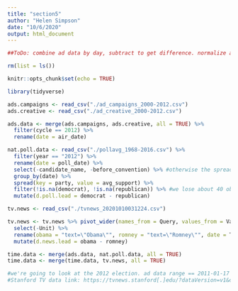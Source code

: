 ```yaml
---
title: "section5"
author: "Helen Simpson"
date: "10/6/2020"
output: html_document
---
```


```r
##ToDo: combine ad data by day, subtract to get difference. normalize ad and tv data. plot a nice colored line graph with all three. run dw tests on all (hopefully no significance!). try granger test. make a table w results. do a nice writeup (focus on polisci/ why causation is interesting angles) and comment code. total time: 4 hours

rm(list = ls())

knitr::opts_chunk$set(echo = TRUE)

library(tidyverse)

ads.campaigns <- read_csv("./ad_campaigns_2000-2012.csv")
ads.creative <- read_csv("./ad_creative_2000-2012.csv")

ads.data <- merge(ads.campaigns, ads.creative, all = TRUE) %>% 
  filter(cycle == 2012) %>% 
  rename(date = air_date)

nat.poll.data <- read_csv("./pollavg_1968-2016.csv") %>% 
  filter(year == "2012") %>% 
  rename(date = poll_date) %>% 
  select(-candidate_name, -before_convention) %>% #otherwise the spread won't match them up
  group_by(date) %>% 
  spread(key = party, value = avg_support) %>% 
  filter(!is.na(democrat), !is.na(republican)) %>% #we lose about 40 obs for both
  mutate(d.poll.lead = democrat - republican)

tv.news <- read_csv("./tvnews_20201010031224.csv")

tv.news <- tv.news %>% pivot_wider(names_from = Query, values_from = Value) %>% 
  select(-Unit) %>% 
  rename(obama = "text=\"Obama\"", romney = "text=\"Romney\"", date = Time) %>% 
  mutate(d.news.lead = obama - romney)

time.data <- merge(ads.data, nat.poll.data, all = TRUE)
time.data <- merge(time.data, tv.news, all = TRUE)

#we're going to look at the 2012 election. ad data range == 2011-01-17 to 2012-11-06; poll date range == 2012-03-01 to 2012-11-05; we'll pull Stanford data from the wider range, but plan to look at the narrower range.
#Stanford TV data link: https://tvnews.stanford[.]edu/?dataVersion=v1&data=eyJvcHRpb25zIjp7InN0YXJ0X2RhdGUiOiIyMDExLTAxLTE3IiwiZW5kX2RhdGUiOiIyMDEyLTExLTA2IiwiYWdncmVnYXRlIjoiZGF5In0sInF1ZXJpZXMiOlt7ImNvbG9yIjoiI0UxNTc1OSIsInRleHQiOiJ0ZXh0PVwiT2JhbWFcIiJ9LHsiY29sb3IiOiIjRjI4RTJCIiwidGV4dCI6InRleHQ9XCJSb21uZXlcIiJ9XX0
```

```r


```

